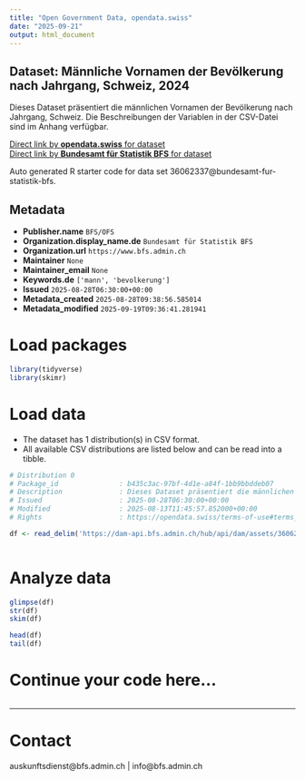 ```yaml
---
title: "Open Government Data, opendata.swiss"
date: "2025-09-21"
output: html_document
---
```


## Dataset: Männliche Vornamen der Bevölkerung nach Jahrgang, Schweiz, 2024

Dieses Dataset präsentiert die männlichen Vornamen der Bevölkerung nach Jahrgang, Schweiz. Die Beschreibungen der Variablen in der CSV-Datei sind im Anhang verfügbar.

[Direct link by **opendata.swiss** for dataset](https://opendata.swiss/de/dataset/mannliche-vornamen-der-bevolkerung-nach-jahrgang-schweiz-2024)<br>
[Direct link by **Bundesamt für Statistik BFS** for dataset](https://www.bfs.admin.ch/asset/de/ts-x-01.04.00.11)

Auto generated R starter code for data set 36062337@bundesamt-fur-statistik-bfs.

## Metadata

- **Publisher.name** `BFS/OFS`
- **Organization.display_name.de** `Bundesamt für Statistik BFS`
- **Organization.url** `https://www.bfs.admin.ch`
- **Maintainer** `None`
- **Maintainer_email** `None`
- **Keywords.de** `['mann', 'bevolkerung']`
- **Issued** `2025-08-28T06:30:00+00:00`
- **Metadata_created** `2025-08-28T09:38:56.585014`
- **Metadata_modified** `2025-09-19T09:36:41.281941`


# Load packages

```r

library(tidyverse)
library(skimr)

```

# Load data

-   The dataset has 1 distribution(s) in CSV format.
-   All available CSV distributions are listed below and can be read into a tibble.

```r

# Distribution 0
# Package_id               : b435c3ac-97bf-4d1e-a84f-1bb9bbddeb07
# Description              : Dieses Dataset präsentiert die männlichen Vornamen der Bevölkerung nach Jahrgang, Schweiz. Die Beschreibungen der Variablen in der CSV-Datei sind im Anhang verfügbar.
# Issued                   : 2025-08-28T06:30:00+00:00
# Modified                 : 2025-08-13T11:45:57.852000+00:00
# Rights                   : https://opendata.swiss/terms-of-use#terms_by_ask

df <- read_delim('https://dam-api.bfs.admin.ch/hub/api/dam/assets/36062345/master')



```

# Analyze data

```r

glimpse(df)
str(df)
skim(df)

head(df)
tail(df)

```

# Continue your code here...

```r

```

------------------------------------------------------------------------

# Contact

auskunftsdienst@bfs.admin.ch | info@bfs.admin.ch
